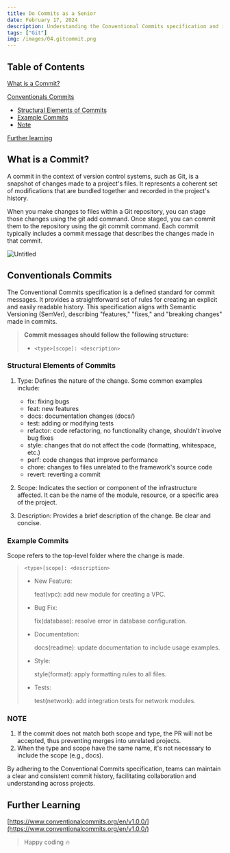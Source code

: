 ```yaml
---
title: Do Commits as a Senior
date: February 17, 2024
description: Understanding the Conventional Commits specification and its significance in maintaining a clear and structured commit history in software projects.
tags: ["Git"]
img: /images/04.gitcommit.png
---
```


## Table of Contents

[What is a Commit?](#what-is-a-Commit)

[Conventionals Commits](#conventionals-commits)

- [Structural Elements of Commits](#structural-elements-of-commits)
- [Example Commits](#example-commits)
- [Note](#note)

[Further learning](#further-learning)

## What is a Commit?

A commit in the context of version control systems, such as Git, is a snapshot of changes made to a project's files. It represents a coherent set of modifications that are bundled together and recorded in the project's history.

When you make changes to files within a Git repository, you can stage those changes using the git add command. Once staged, you can commit them to the repository using the git commit command. Each commit typically includes a commit message that describes the changes made in that commit.

![Untitled](./images/04.gitcommit.png)

## Conventionals Commits

The Conventional Commits specification is a defined standard for commit messages. It provides a straightforward set of rules for creating an explicit and easily readable history. This specification aligns with Semantic Versioning (SemVer), describing "features," "fixes," and "breaking changes" made in commits.

> **Commit messages should follow the following structure:**
>
> - `<type>[scope]: <description>`

### Structural Elements of Commits

1. Type: Defines the nature of the change. Some common examples include:

   - fix: fixing bugs
   - feat: new features
   - docs: documentation changes (docs/)
   - test: adding or modifying tests
   - refactor: code refactoring, no functionality change, shouldn't involve bug fixes
   - style: changes that do not affect the code (formatting, whitespace, etc.)
   - perf: code changes that improve performance
   - chore: changes to files unrelated to the framework's source code
   - revert: reverting a commit

2. Scope:
   Indicates the section or component of the infrastructure affected. It can be the name of the module, resource, or a specific area of the project.

3. Description:
   Provides a brief description of the change. Be clear and concise.

### Example Commits

Scope refers to the top-level folder where the change is made.

> `<type>[scope]: <description>`
>
> - New Feature:
>
>   feat(vpc): add new module for creating a VPC.
>
> - Bug Fix:
>
>   fix(database): resolve error in database configuration.
>
> - Documentation:
>
>   docs(readme): update documentation to include usage examples.
>
> - Style:
>
>   style(format): apply formatting rules to all files.
>
> - Tests:
>
>   test(network): add integration tests for network modules.

### NOTE

1. If the commit does not match both scope and type, the PR will not be accepted, thus preventing merges into unrelated projects.
2. When the type and scope have the same name, it's not necessary to include the scope (e.g., docs).

By adhering to the Conventional Commits specification, teams can maintain a clear and consistent commit history, facilitating collaboration and understanding across projects.

## Further Learning

[https://www.conventionalcommits.org/en/v1.0.0/](https://www.conventionalcommits.org/en/v1.0.0/)

> Happy coding 🔥
